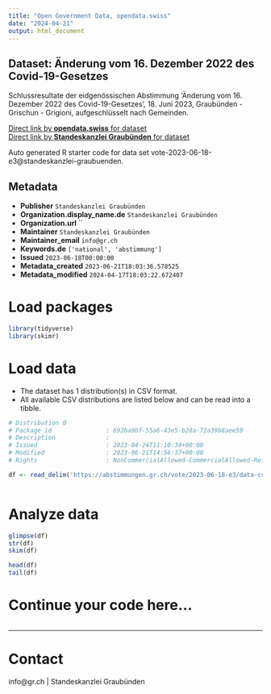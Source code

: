 ```yaml
---
title: "Open Government Data, opendata.swiss"
date: "2024-04-21"
output: html_document
---
```


## Dataset: Änderung vom 16. Dezember 2022 des Covid-19-Gesetzes

Schlussresultate der eidgenössischen Abstimmung 'Änderung vom 16. Dezember 2022 des Covid-19-Gesetzes', 18. Juni 2023, Graubünden - Grischun - Grigioni, aufgeschlüsselt nach Gemeinden.

[Direct link by **opendata.swiss** for dataset](https://opendata.swiss/de/dataset/anderung-vom-16-dezember-2022-des-covid-19-gesetzes)<br>
[Direct link by **Standeskanzlei Graubünden** for dataset](https://abstimmungen.gr.ch/vote/2023-06-18-e3/data)

Auto generated R starter code for data set vote-2023-06-18-e3@standeskanzlei-graubuenden.

## Metadata

- **Publisher** `Standeskanzlei Graubünden`
- **Organization.display_name.de** `Standeskanzlei Graubünden`
- **Organization.url** ``
- **Maintainer** `Standeskanzlei Graubünden`
- **Maintainer_email** `info@gr.ch`
- **Keywords.de** `['national', 'abstimmung']`
- **Issued** `2023-06-18T00:00:00`
- **Metadata_created** `2023-06-21T18:03:36.578525`
- **Metadata_modified** `2024-04-17T18:03:22.672407`


# Load packages

```r

library(tidyverse)
library(skimr)

```

# Load data

-   The dataset has 1 distribution(s) in CSV format.
-   All available CSV distributions are listed below and can be read into a tibble.

```r

# Distribution 0
# Package_id               : 692ba9bf-55a6-43e5-b28a-72a39b8aee59
# Description              : 
# Issued                   : 2023-04-24T11:10:34+00:00
# Modified                 : 2023-06-21T14:56:37+00:00
# Rights                   : NonCommercialAllowed-CommercialAllowed-ReferenceRequired

df <- read_delim('https://abstimmungen.gr.ch/vote/2023-06-18-e3/data-csv')



```

# Analyze data

```r

glimpse(df)
str(df)
skim(df)

head(df)
tail(df)

```

# Continue your code here...

```r

```

------------------------------------------------------------------------

# Contact

info@gr.ch | Standeskanzlei Graubünden
